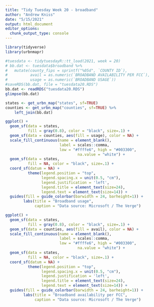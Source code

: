 ```yaml
---
title: "Tidy Tuesday Week 20 - broadband"
author: "Andrew Kniss"
date: "5/15/2021"
output: html_document
editor_options: 
  chunk_output_type: console
---
```


```r
library(tidyverse)
library(urbnmapr)

#tuesdata <- tidytuesdayR::tt_load(2021, week = 20)
# bb.dat <- tuesdata$broadband %>%
#   mutate(county_fips = sprintf("%05d", `COUNTY ID`),
#          avail = as.numeric(`BROADBAND AVAILABILITY PER FCC`),
#          usage = as.numeric(`BROADBAND USAGE`))
#saveRDS(bb.dat, file = "tuesdata20.RDS")
bb.dat <- readRDS("tuesdata20.RDS")
glimpse(bb.dat)

states <- get_urbn_map("states", sf=TRUE) 
counties <- get_urbn_map("counties", sf=TRUE) %>%
    left_join(bb.dat)
```


```r
ggplot() +
  geom_sf(data = states,
          fill = gray(0.8), color = "black", size=.1) +
  geom_sf(data = counties, aes(fill = usage), color = NA) +
  scale_fill_continuous(name = element_blank(),
                        label = scales::comma, 
                        low = "#ffffe6", high = "#003300",
                                na.value = "white") +
  geom_sf(data = states,
          fill = NA, color = "black", size=.1) +
  coord_sf(datum = NA) +
          theme(legend.position = "top",
                legend.spacing.x = unit(0.5, "cm"),
                legend.justification = 'left',
                legend.title = element_text(size=24),
                legend.text = element_text(size=14)) +
  guides(fill = guide_colorbar(barwidth = 24, barheight=1)) +
        labs(title = "Broadband usage",
             caption = "Data source: Microsoft / The Verge")
```

```r
ggplot() +
  geom_sf(data = states,
          fill = gray(0.8), color = "black", size=.1) +
  geom_sf(data = counties, aes(fill = avail), color = NA) +
  scale_fill_continuous(name = element_blank(),
                        label = scales::comma, 
                        low = "#ffffe6", high = "#003300",
                                na.value = "white") +
  geom_sf(data = states,
          fill = NA, color = "black", size=.1) +
  coord_sf(datum = NA) +
          theme(legend.position = "top",
                legend.spacing.x = unit(0.5, "cm"),
                legend.justification = 'left',
                legend.title = element_text(size=24),
                legend.text = element_text(size=14)) +
  guides(fill = guide_colorbar(barwidth = 24, barheight=1)) +
        labs(title = "Broadband availability per FCC",
             caption = "Data source: Microsoft / The Verge")
```